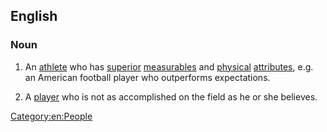 ==English==

===Noun===
{{en-noun}}

# {{lb|en|sports|slang}} An [[athlete]] who has [[superior]] [[measurables]] and [[physical]] [[attributes]], e.g. an American football player who outperforms expectations.
# {{lb|en|sports|slang}} A [[player]] who is not as accomplished on the field as he or she believes.

[[Category:en:People]]